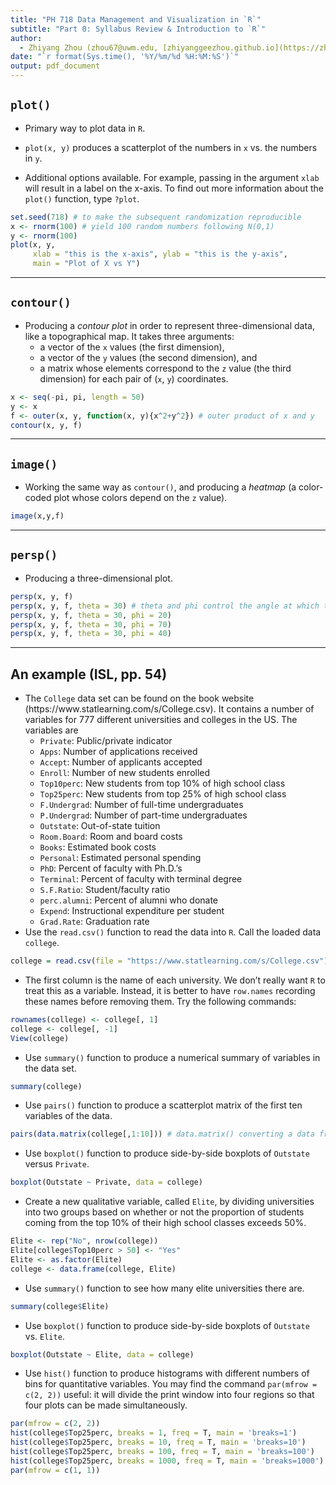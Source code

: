 ```yaml
---
title: "PH 718 Data Management and Visualization in `R`"
subtitle: "Part 0: Syllabus Review & Introduction to `R`"
author: 
  - Zhiyang Zhou (zhou67@uwm.edu, [zhiyanggeezhou.github.io](https://zhiyanggeezhou.github.io/))
date: "`r format(Sys.time(), '%Y/%m/%d %H:%M:%S')`"
output: pdf_document
---
```


## `plot()`

- Primary way to plot data in `R`. 

- `plot(x, y)` produces a scatterplot of the numbers in `x` vs. the numbers in `y`. 

- Additional options available. For example,
passing in the argument `xlab` will result in a label on the x-axis. To find out more information about the `plot()` function,
type `?plot`.

```r
set.seed(718) # to make the subsequent randomization reproducible
x <- rnorm(100) # yield 100 random numbers following N(0,1)
y <- rnorm(100)
plot(x, y, 
     xlab = "this is the x-axis", ylab = "this is the y-axis", 
     main = "Plot of X vs Y")
```

---

## `contour()`

- Producing a *contour plot* in order to represent three-dimensional data,
like a topographical map.
It takes three arguments:
  - a vector of the `x` values (the first dimension),
  - a vector of the `y` values (the second dimension), and
  - a matrix whose elements correspond to the `z` value (the third dimension)
for each pair of (`x`, `y`) coordinates.

```r
x <- seq(-pi, pi, length = 50)
y <- x
f <- outer(x, y, function(x, y){x^2+y^2}) # outer product of x and y
contour(x, y, f)
```

---

## `image()`

- Working the same way as `contour()`, 
and producing a *heatmap*
(a color-coded plot whose colors depend on the `z` value).

```r
image(x,y,f)
```

---

## `persp()`

- Producing a three-dimensional plot.

```r
persp(x, y, f)
persp(x, y, f, theta = 30) # theta and phi control the angle at which the plot is viewed
persp(x, y, f, theta = 30, phi = 20)
persp(x, y, f, theta = 30, phi = 70)
persp(x, y, f, theta = 30, phi = 40)
```

---

## An example (ISL, pp. 54)

- The `College` data set can be found on the book website (https://www.statlearning.com/s/College.csv).
It contains a number of variables for 777 different universities and colleges in the US.
The variables are
  - `Private`: Public/private indicator
  - `Apps`: Number of applications received
  - `Accept`: Number of applicants accepted
  - `Enroll`: Number of new students enrolled
  - `Top10perc`: New students from top 10% of high school class
  - `Top25perc`: New students from top 25% of high school class
  - `F.Undergrad`: Number of full-time undergraduates
  - `P.Undergrad`: Number of part-time undergraduates
  - `Outstate`: Out-of-state tuition
  - `Room.Board`: Room and board costs
  - `Books`: Estimated book costs
  - `Personal`: Estimated personal spending
  - `PhD`: Percent of faculty with Ph.D.'s
  - `Terminal`: Percent of faculty with terminal degree
  - `S.F.Ratio`: Student/faculty ratio
  - `perc.alumni`: Percent of alumni who donate
  - `Expend`: Instructional expenditure per student
  - `Grad.Rate`: Graduation rate

- Use the `read.csv()` function to read the data into `R`.
Call the loaded data `college`.
```r
college = read.csv(file = "https://www.statlearning.com/s/College.csv")
```

- The first column is the name of each university.
We don't really want `R` to treat this as a variable.
Instead,
it is better to have `row.names` recording these names
before removing them.
Try the following commands:
```r
rownames(college) <- college[, 1]
college <- college[, -1]
View(college)
```

- Use `summary()` function to produce a numerical summary of variables in the data set.
```r
summary(college)
```

- Use `pairs()` function to produce a scatterplot matrix of the first ten variables of the data.
```r
pairs(data.matrix(college[,1:10])) # data.matrix() converting a data frame to a numeric matrix
```

- Use `boxplot()` function to produce side-by-side boxplots of `Outstate` versus `Private`.
```r
boxplot(Outstate ~ Private, data = college)
```

- Create a new qualitative variable, called `Elite`,
by dividing universities into two groups based on whether or not the proportion
of students coming from the top 10% of their high school classes exceeds 50%.
```r
Elite <- rep("No", nrow(college))
Elite[college$Top10perc > 50] <- "Yes"
Elite <- as.factor(Elite)
college <- data.frame(college, Elite)
```

- Use `summary()` function to see how many elite universities there are.
```r
summary(college$Elite)
```

- Use `boxplot()` function to produce side-by-side boxplots of `Outstate` vs. `Elite`.
```r
boxplot(Outstate ~ Elite, data = college)
```

- Use `hist()` function to produce histograms with different numbers of bins for quantitative variables.
You may find the command `par(mfrow = c(2, 2))` useful:
it will divide the print window into four regions so that four plots can be made simultaneously.
```r
par(mfrow = c(2, 2))
hist(college$Top25perc, breaks = 1, freq = T, main = 'breaks=1')
hist(college$Top25perc, breaks = 10, freq = T, main = 'breaks=10')
hist(college$Top25perc, breaks = 100, freq = T, main = 'breaks=100')
hist(college$Top25perc, breaks = 1000, freq = T, main = 'breaks=1000')
par(mfrow = c(1, 1))
```

